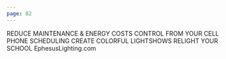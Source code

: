 ```yaml
---
page: 82
---
```


REDUCE MAINTENANCE & ENERGY COSTS CONTROL FROM YOUR CELL PHONE SCHEDULING CREATE COLORFUL LIGHTSHOWS RELIGHT YOUR SCHOOL EphesusLighting.com